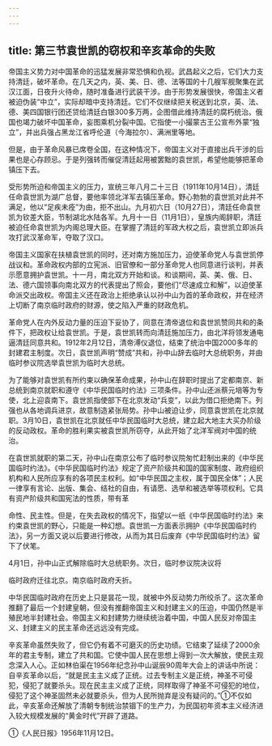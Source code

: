 ```yaml
---
---
---
```

title: 第三节袁世凯的窃权和辛亥革命的失败
---



帝国主义势力对中国革命的迅猛发展非常恐惧和仇视。武昌起义之后，它们大力支持清廷，破坏革命。在几天之内，英、美、日、德、法等国的十几艘军舰聚集在武汉江面，日夜升火待命，随时准备进行武装干涉。由于形势发展很快，帝国主义者被迫伪装“中立”，实际却暗中支持清廷。它们不仅继续把关税送到北京，英、法、德、美四国银行团还贷给清廷白银300多万两，企图借此维持清廷的腐朽统治。俄国也竭力破坏中国革命，妄图乘机分裂中国。它指使一小撮蒙古王公宣布外蒙“独立”，并出兵强占黑龙江省呼伦道（今海拉尔）、满洲里等地。

但是，由于革命风暴已席卷全国，在这种情况下，帝国主义对于直接出兵干涉的后果也是心存顾忌。于是列强转而催促清廷起用被罢黜的袁世凯，希望他能够把革命镇压下去。

受形势所迫和帝国主义的压力，宣统三年八月二十三日（1911年10月14日），清廷任命袁世凯为湖广总督，要他率领北洋军去镇压革命。野心勃勃的袁世凯对此并不满足，他以“足疾未痊”为由，拒不出山。九月初六日（10月27日），清廷任命袁世凯为钦差大臣，节制湖北水陆各军。九月十一日（11月1日），皇族内阁辞职，清廷被迫任命袁世凯为内阁总理大臣。在掌握了清廷的军政大权之后，袁世凯立即派兵攻打武汉革命军，夺取了汉口。

帝国主义国家在扶植袁世凯的同时，还对南方施加压力，迫使革命党人与袁世凯停战议和。革命政权内部的立宪派、旧官僚和一部分革命党人也同意进行谈判，并表示愿意拥护袁世凯。十一月，南北双方开始和谈。和谈期间，英、美、俄、日、法、德六国领事向南北双方的代表提出了照会，要他们“尽速成立和解”，以迫使革命派交出政权。帝国主义还在政治上拒绝承认以孙中山为首的革命政权，并在经济上切断了南京临时政府的财源，使之陷入严重的财政危机。

革命党人在内外反动力量的压迫下妥协了，同意在清帝退位和袁世凯赞同共和的条件下，把政权让给袁世凯。于是，袁世凯转而向清廷施加压力，由北洋将领发通电逼清廷同意共和。1912年2月12日，清帝溥仪退位，结束了统治中国2000多年的封建君主制度。次日，袁世凯声明“赞成”共和，孙中山辞去临时大总统职务，并由临时参议院选举袁世凯为临时大总统。

为了能够对袁世凯有所约束以确保革命成果，孙中山在辞职时提出了定都南京、新总统到南京就职和遵守《中华民国临时约法》三项条件。孙中山还派蔡元培等为专使，北上迎袁南下。袁世凯指使部下在北京发动“兵变”，以此为借口拒绝南下。列强也从各地调兵进京，故意制造紧张局势。孙中山被迫让步，同意袁世凯在北京就职。3月10日，袁世凯在北京就任中华民国临时大总统，建立起大地主大买办阶级的反动政权。革命的胜利果实被袁世凯所窃夺，从此开始了北洋军阀对中国的统治。

在袁世凯就职的第二天，孙中山在南京公布了临时参议院匆忙赶制出来的《中华民国临时约法》。《中华民国临时约法》规定了资产阶级共和国的国家制度、政府组织机构和人民所应享有的各项民主权利。如“中华民国之主权，属于国民全体”；人民一律享有言论、出版、集会、结社的自由，有请愿、选举和被选举等项权利。它具有资产阶级共和国宪法的性质，带有革

命性、民主性。但是，在失去政权的情况下，指望以一纸《中华民国临时约法》来约束袁世凯的野心，只能是一种幻想。袁世凯一方面表示拥护《中华民国临时约法》，另一方面又说以后要进行修改，从而为其日后废弃《中华民国临时约法》留下了伏笔。

4月1日，孙中山正式解除临时大总统职务。次日，临时参议院决议将

临时政府迁往北京。南京临时政府夭折。

中华民国临时政府在历史上只是昙花一现，就被中外反动势力所绞杀了。这次革命推翻了最后一个封建皇朝，但没有推翻帝国主义和封建主义的压迫，中国仍然是半殖民地半封建社会。帝国主义和封建势力继续统治着中国，中国人民反对帝国主义、封建主义的民主革命还远远没有完成。

辛亥革命虽然失败了，但它仍有着不可磨灭的历史功绩。它结束了延续了2000余年的君主专制，建立了共和国。它使中国人民在思想上得到一次大解放，使民主观念深入人心。正如林伯渠在1956年纪念孙中山诞辰90周年大会上的讲话中所说：自辛亥革命以后，“就是民主主义成了正统。过去专制主义是正统，神圣不可侵犯，侵犯了就要杀头。现在民主主义成了正统，同样取得了神圣不可侵犯的地位，侵犯了这个神圣固然未必就要杀头，但为人民所抛弃是没有疑问的。”①不仅如此，辛亥革命还解放了清朝专制统治禁锢下的生产力，为民国初年资本主义经济进入较大规模发展的“黄金时代”开辟了道路。

①《人民日报》1956年11月12日。